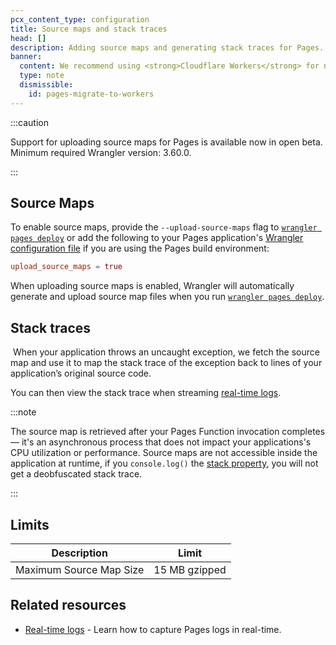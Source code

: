 ```yaml
---
pcx_content_type: configuration
title: Source maps and stack traces
head: []
description: Adding source maps and generating stack traces for Pages.
banner:
  content: We recommend using <strong>Cloudflare Workers</strong> for new projects. For existing Pages projects, see our <a href="/workers/static-assets/migrate-from-pages/">migration guide</a> and <a href="/workers/static-assets/migrate-from-pages/#compatibility-matrix">compatibility matrix</a>.
  type: note
  dismissible:
    id: pages-migrate-to-workers
---
```



<Render file="source-maps" product="workers" />

:::caution

Support for uploading source maps for Pages is available now in open beta. Minimum required Wrangler version: 3.60.0.

:::

## Source Maps

To enable source maps, provide the `--upload-source-maps` flag to [`wrangler pages deploy`](/workers/wrangler/commands/#deploy-1) or add the following to your Pages application's [Wrangler configuration file](/pages/functions/wrangler-configuration/) if you are using the Pages build environment:

<WranglerConfig>

```toml
upload_source_maps = true
```

</WranglerConfig>

When uploading source maps is enabled, Wrangler will automatically generate and upload source map files when you run [`wrangler pages deploy`](/workers/wrangler/commands/#deploy-1).

## Stack traces

​​
When your application throws an uncaught exception, we fetch the source map and use it to map the stack trace of the exception back to lines of your application’s original source code.

You can then view the stack trace when streaming [real-time logs](/pages/functions/debugging-and-logging/).

:::note

The source map is retrieved after your Pages Function invocation completes — it's an asynchronous process that does not impact your applications's CPU utilization or performance. Source maps are not accessible inside the application at runtime, if you `console.log()` the [stack property](https://developer.mozilla.org/en-US/docs/Web/JavaScript/Reference/Global_Objects/Error/stack), you will not get a deobfuscated stack trace.

:::

## Limits

| Description             | Limit         |
| ----------------------- | ------------- |
| Maximum Source Map Size | 15 MB gzipped |

## Related resources

- [Real-time logs](/pages/functions/debugging-and-logging/) - Learn how to capture Pages logs in real-time.
